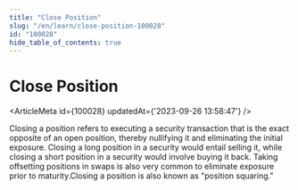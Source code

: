 ```yaml
---
title: "Close Position"
slug: "/en/learn/close-position-100028"
id: "100028"
hide_table_of_contents: true
---
```



# Close Position

<ArticleMeta id={100028} updatedAt={'2023-09-26 13:58:47'} />
<div className='border-solid border-b border-t-0 my-4 border-[var(--ifm-color-gray-300)]' />

Closing a position refers to executing a security transaction that is the exact opposite of an open position, thereby nullifying it and eliminating the initial exposure. Closing a long position in a security would entail selling it, while closing a short position in a security would involve buying it back. Taking offsetting positions in swaps is also very common to eliminate exposure prior to maturity.Closing a position is also known as "position squaring."
